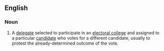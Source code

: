 ==English==
{{wikipedia}}

===Noun===
{{en-noun}}
# {{lb|en|US|politics}} A [[delegate]] selected to participate in an [[electoral college]] and assigned to a particular [[candidate]] who votes for a different candidate, usually to protest the already-determined outcome of the vote.